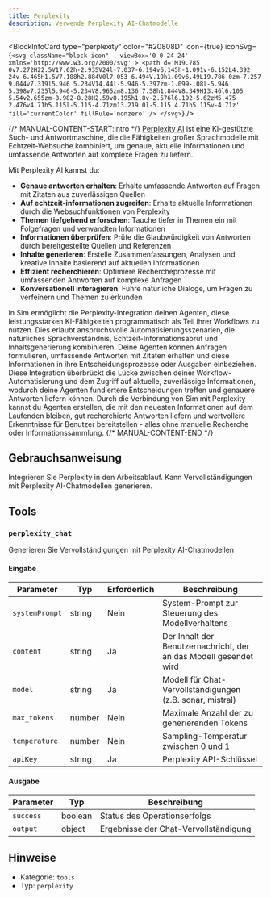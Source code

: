 ```yaml
---
title: Perplexity
description: Verwende Perplexity AI-Chatmodelle
---
```



<BlockInfoCard 
  type="perplexity"
  color="#20808D"
  icon={true}
  iconSvg={`<svg className="block-icon"   viewBox='0 0 24 24' xmlns='http://www.w3.org/2000/svg' >
      <path
        d='M19.785 0v7.272H22.5V17.62h-2.935V24l-7.037-6.194v6.145h-1.091v-6.152L4.392 24v-6.465H1.5V7.188h2.884V0l7.053 6.494V.19h1.09v6.49L19.786 0zm-7.257 9.044v7.319l5.946 5.234V14.44l-5.946-5.397zm-1.099-.08l-5.946 5.398v7.235l5.946-5.234V8.965zm8.136 7.58h1.844V8.349H13.46l6.105 5.54v2.655zm-8.982-8.28H2.59v8.195h1.8v-2.576l6.192-5.62zM5.475 2.476v4.71h5.115l-5.115-4.71zm13.219 0l-5.115 4.71h5.115v-4.71z'
        fill='currentColor'
        fillRule='nonzero'
      />
    </svg>`}
/>

{/* MANUAL-CONTENT-START:intro */}
[Perplexity AI](https://www.perplexity.ai) ist eine KI-gestützte Such- und Antwortmaschine, die die Fähigkeiten großer Sprachmodelle mit Echtzeit-Websuche kombiniert, um genaue, aktuelle Informationen und umfassende Antworten auf komplexe Fragen zu liefern.

Mit Perplexity AI kannst du:

- **Genaue antworten erhalten**: Erhalte umfassende Antworten auf Fragen mit Zitaten aus zuverlässigen Quellen
- **Auf echtzeit-informationen zugreifen**: Erhalte aktuelle Informationen durch die Websuchfunktionen von Perplexity
- **Themen tiefgehend erforschen**: Tauche tiefer in Themen ein mit Folgefragen und verwandten Informationen
- **Informationen überprüfen**: Prüfe die Glaubwürdigkeit von Antworten durch bereitgestellte Quellen und Referenzen
- **Inhalte generieren**: Erstelle Zusammenfassungen, Analysen und kreative Inhalte basierend auf aktuellen Informationen
- **Effizient recherchieren**: Optimiere Rechercheprozesse mit umfassenden Antworten auf komplexe Anfragen
- **Konversationell interagieren**: Führe natürliche Dialoge, um Fragen zu verfeinern und Themen zu erkunden

In Sim ermöglicht die Perplexity-Integration deinen Agenten, diese leistungsstarken KI-Fähigkeiten programmatisch als Teil ihrer Workflows zu nutzen. Dies erlaubt anspruchsvolle Automatisierungsszenarien, die natürliches Sprachverständnis, Echtzeit-Informationsabruf und Inhaltsgenerierung kombinieren. Deine Agenten können Anfragen formulieren, umfassende Antworten mit Zitaten erhalten und diese Informationen in ihre Entscheidungsprozesse oder Ausgaben einbeziehen. Diese Integration überbrückt die Lücke zwischen deiner Workflow-Automatisierung und dem Zugriff auf aktuelle, zuverlässige Informationen, wodurch deine Agenten fundiertere Entscheidungen treffen und genauere Antworten liefern können. Durch die Verbindung von Sim mit Perplexity kannst du Agenten erstellen, die mit den neuesten Informationen auf dem Laufenden bleiben, gut recherchierte Antworten liefern und wertvollere Erkenntnisse für Benutzer bereitstellen - alles ohne manuelle Recherche oder Informationssammlung.
{/* MANUAL-CONTENT-END */}

## Gebrauchsanweisung

Integrieren Sie Perplexity in den Arbeitsablauf. Kann Vervollständigungen mit Perplexity AI-Chatmodellen generieren.

## Tools

### `perplexity_chat`

Generieren Sie Vervollständigungen mit Perplexity AI-Chatmodellen

#### Eingabe

| Parameter | Typ | Erforderlich | Beschreibung |
| --------- | ---- | -------- | ----------- |
| `systemPrompt` | string | Nein | System-Prompt zur Steuerung des Modellverhaltens |
| `content` | string | Ja | Der Inhalt der Benutzernachricht, der an das Modell gesendet wird |
| `model` | string | Ja | Modell für Chat-Vervollständigungen \(z.B. sonar, mistral\) |
| `max_tokens` | number | Nein | Maximale Anzahl der zu generierenden Tokens |
| `temperature` | number | Nein | Sampling-Temperatur zwischen 0 und 1 |
| `apiKey` | string | Ja | Perplexity API-Schlüssel |

#### Ausgabe

| Parameter | Typ | Beschreibung |
| --------- | ---- | ----------- |
| `success` | boolean | Status des Operationserfolgs |
| `output` | object | Ergebnisse der Chat-Vervollständigung |

## Hinweise

- Kategorie: `tools`
- Typ: `perplexity`
